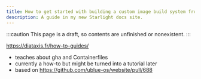 ```yaml
---
title: How to get started with building a custom image build system from scratch
description: A guide in my new Starlight docs site.
---
```


:::caution
This page is a draft, so contents are unfinished or nonexistent.
:::

https://diataxis.fr/how-to-guides/

- teaches about gha and Containerfiles
- currently a how-to but might be turned into a tutorial later
- based on https://github.com/ublue-os/website/pull/688
